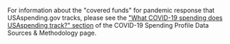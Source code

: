 For information about the "covered funds" for pandemic response that
USAspending.gov tracks, please see the
 <a target="_blank" rel="noopener noreferrer" href="https://www.usaspending.gov/disaster/covid-19/data-sources?section=covered_funds">"What COVID-19 spending does
USAspending track?" section</a> of the COVID-19 Spending Profile Data Sources & Methodology page.